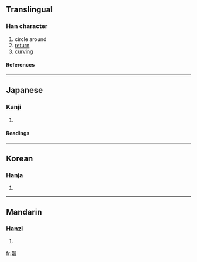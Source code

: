 {{see|回}}

==Translingual==
===Han character===
{{Han char|rn=54|rad=廴|as=06|sn=9|four=|canj=弓大田口 (NKWR)}}
# circle around
# [[return]]
# [[curving]]
====References====
{{Han ref|kx=0353.050|dkj=09575|dj=0668.010|hdz=10404.090|uh=5EFB|ud=24315}}
----
==Japanese==
===Kanji===
{{ja-kanji|grade=|rs=廴06}}
# {{defn|Japanese}} 
====Readings====
{{ja-readings|on=[[かい]] (kai), [[え]] (e)|kun=[[めぐる]] (meguru), [[まわる]] (mawaru), [[めぐり]] (meguri)}}
----
==Korean==
===Hanja===
{{ko-hanja|hangeul=회|rv=hoe|mr=hoe}}
# {{defn|Korean}}
----
==Mandarin==
===Hanzi===
{{cmn-hanzi|pin=[[húi]] (hui2)|wg=hui<sup>2</sup>}}
# {{defn|Mandarin}}

[[fr:廻]]